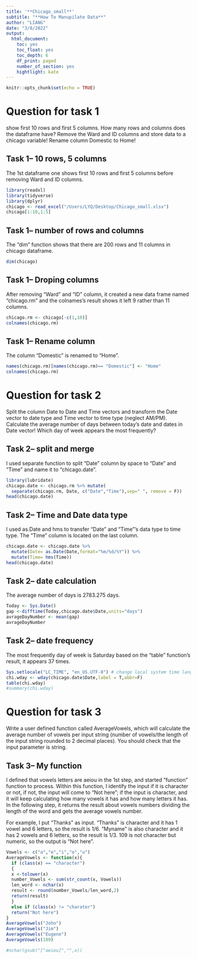 ```yaml
---
title: '**Chicago_small**'
subtitle: "**How To Manupilate Data**"
author: "LIANG"
date: "3/8/2022"
output: 
  html_document:
    toc: yes
    toc_float: yes
    toc_depth: 6
    df_print: paged
    number_of_section: yes
    hightlight: kate
---
```


```r
knitr::opts_chunk$set(echo = TRUE)
```

# **Question for task 1**

show first 10 rows and first 5 columns. How many rows and columns does the dataframe have? Remove the Ward and ID columns and store data to a chicago variable! Rename column Domestic to Home!

## **Task 1-- 10 rows, 5 columns**
The 1st dataframe one shows first 10 rows and first 5 columns before removing Ward and ID columns. 
```r
library(readxl)
library(tidyverse)
library(dplyr)
chicago <- read_excel("/Users/LYQ/Desktop/Chicago_small.xlsx")
chicago[1:10,1:5]
```

## **Task 1-- number of rows and columns**
The "dim" function shows that there are 200 rows and 11 columns in chicago dataframe.
```r
dim(chicago)
```

## **Task 1-- Droping columns**
After removing "Ward" and "ID" column, it created a new data frame named "chicago.rm" and the colnames's result shows it left 9 rather than 11 columns.
```r
chicago.rm <- chicago[-c(1,10)]
colnames(chicago.rm)
```
## **Task 1-- Rename column**
The column "Domestic" is renamed to "Home".
```r
names(chicago.rm)[names(chicago.rm)== "Domestic"] <- "Home"
colnames(chicago.rm)
```

# **Question for task 2**

Split the column Date to Date and Time vectors and transform the Date vector to date type and Time vector to time type (neglect AM/PM). Calculate the average number of days between today's date and dates in Date vector! Which day of week appears the most frequently?

## **Task 2-- split and merge**
I used separate function to split "Date" column by space to "Date" and "Time" and name it to "chicago.date".
```r
library(lubridate)
chicago.date <- chicago.rm %>% mutate(
  separate(chicago.rm, Date, c("Date","Time"),sep=" ", remove = F))
head(chicago.date) 
```


## **Task 2-- Time and Date data type**
I used as.Date and hms to transfer "Date" and "Time"'s data type to time type.
The "Time" column is located on the last column.
```r
chicago.date <- chicago.date %>% 
  mutate(Date= as.Date(Date,format="%m/%d/%Y")) %>%
  mutate(Time= hms(Time))
head(chicago.date)
```
## **Task 2-- date calculation**
The average number of days is 2783.275 days. 
```r
Today <- Sys.Date()
gap <-difftime(Today,chicago.date$Date,units="days")
avrageDayNumber <- mean(gap)
avrageDayNumber 
```

## **Task 2-- date frequency**
The most frequently day of week is Saturday based on the "table" function's result, it appears 37 times. 
```r
Sys.setlocale("LC_TIME", "en_US.UTF-8") # change local system time language to English
chi.wday <- wday(chicago.date$Date,label = T,abbr=F)
table(chi.wday)
#summary(chi.wday)
```




# **Question for task 3**
Write a user defined function called AverageVowels, which will calculate the average number of vowels per input string (number of vowels/the length of the input string rounded to 2 decimal places). You should check that the input parameter is string.

## **Task 3-- My function**
I defined that vowels letters are aeiou in the 1st step, and started ”function" function to process. 
Within this function, I identify the input if it is character or not, if not, the input will come to "Not here"; if the input is character, and it will keep calculating how many vowels it has and how many letters it has. In the following step, it returns the result about vowels numbers dividing the length of the word and gets the average vowels number. 

For example, I put "Thanks" as input. "Thanks" is character and it has 1 vowel and 6 letters, so the result is 1/6.
"Myname" is also character and it has 2 vowels and 6 letters, so the result is 1/3.
109 is not character but numeric, so the output is "Not here".

```r
Vowels <- c("a","e","i","o","u")
AverageVowels <- function(x){
  if (class(x) == "character")
  {
  x <-tolower(x)
  number_Vowels <- sum(str_count(x, Vowels))
  len_word <- nchar(x)
  result <- round(number_Vowels/len_word,2)
  return(result)
  } 
  else if (class(x) != "charater")
  return("Not here")
}
AverageVowels("John")
AverageVowels("Jim")
AverageVowels("Eugene")
AverageVowels(109)

#nchar(gsub("[^aeiou]","",x))
```


